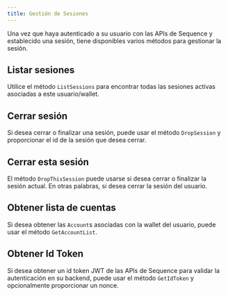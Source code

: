 ```yaml
---
title: Gestión de Sesiones
---
```


Una vez que haya autenticado a su usuario con las APIs de Sequence y establecido una sesión, tiene disponibles varios métodos para gestionar la sesión.

## Listar sesiones
Utilice el método `ListSessions` para encontrar todas las sesiones activas asociadas a este usuario/wallet.

## Cerrar sesión
Si desea cerrar o finalizar una sesión, puede usar el método `DropSession` y proporcionar el id de la sesión que desea cerrar.

## Cerrar esta sesión
El método `DropThisSession` puede usarse si desea cerrar o finalizar la sesión actual. En otras palabras, si desea cerrar la sesión del usuario.

## Obtener lista de cuentas
Si desea obtener las `Account`s asociadas con la wallet del usuario, puede usar el método `GetAccountList`.

## Obtener Id Token
Si desea obtener un id token JWT de las APIs de Sequence para validar la autenticación en su backend, puede usar el método `GetIdToken` y opcionalmente proporcionar un nonce.